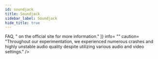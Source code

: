 ```yaml
---
id: soundjack
title: Soundjack
sidebar_label: Soundjack
hide_title: true
---
```



<div>
    <WikiEntry 
        title= "Soundjack"
        pic_url= {useBaseUrl('img/soundjack-logo.png')}
        description= "SoundJack is a browser-based low-latency communications system that provides quality and latency relevant control to the user. SoundJack is surprisingly easy to use and has an overwhelming amount of documentation which continues to grow."
        developer= "Alexander Carôt with the Fast Research Project, among others."
        website= "https://soundjack.eu/index.php"
        support= "https://www.soundjack.eu/index.php/problems"
        protocol= "Audio"
        os_support= "Windows and macOS"
        pricing= "Free"
        sign_up= "Yes"
        hosting= "P2P"
        rec_speed= ""
        req_speed= "None"
        max_qual= "Unknown"
        latency= "60 - 250ms (depending on audio and network buffer)"
        last_update= "April, 20th 2020"
        open_source= "No"
        repo= ""
        ease= "SoundJack is very easy to use. You can use the browser as an interface by downloading a small client program or use it as a standalone application. The website features multiple instructional videos, guides, and relevant faq, as well as a realtime chat which is great for troubleshooting."
        issues= {[ "Please see the ", <a href="https://www.soundjack.eu/index.php/problems">FAQ</a>, " on the official site for more information." ]}
        info= ""
        caution= "Throughout our experimentation, we experienced numerous crashes and highly unstable audio quality despite utilizing various audio and video settings."
    />
</div>